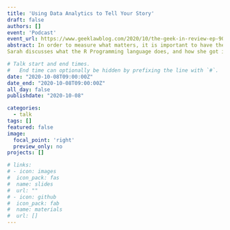 ```yaml
---
title: 'Using Data Analytics to Tell Your Story'
draft: false
authors: []
event: 'Podcast'
event_url: https://www.geeklawblog.com/2020/10/the-geek-in-review-ep-90-using-data-analytics-to-tell-your-story-with-rstudios-sarah-lin.html
abstract: In order to measure what matters, it is important to have the data available to help. Sarah Lin is the Information Architect & Digital Librarian at RStudio, PBC, and is also a law librarian. RStudio wanted someone to help them manage their digital morass and to Marie Kondo their digital information. Is there anyone better than a law librarian with some tech skills to do just that?
Sarah discusses what the R Programming language does, and how she got interested in the profession of statistical computing. While some may not see a direct link between being a law librarian and an R programmer, there are actually a number of skills librarians possess which make them well suited for data analytics. One skill is our ability to understand, clean, and organize information. For RStudios, the Chief Scientist, Hadley Wickam created Tidyverse which helps in handling the clean data tasks. And there are also resources like Shinyapps.io to help organize. Throw in a law librarian to have it all make sense and tell a story and you have a fantastic combination of skills and tools. And we should mention that it is free open-source software.

# Talk start and end times.
#   End time can optionally be hidden by prefixing the line with `#`.
date: "2020-10-08T09:00:00Z"
date_end: "2020-10-08T09:00:00Z"
all_day: false
publishdate: "2020-10-08"

categories:
  - talk
tags: []
featured: false
image:
  focal_point: 'right'
  preview_only: no
projects: []

# links:
# - icon: images
#  icon_pack: fas
#  name: slides
#  url: ""
# - icon: github
#  icon_pack: fab
#  name: materials
#  url: []
---
```


